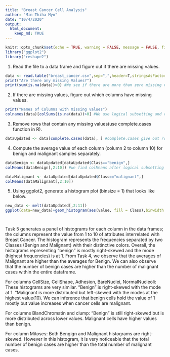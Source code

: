 ---
title: "Breast Cancer Cell Analysis"
author: "Min Thiha Myo"
date: "10/4/2020"
output: 
  html_document:
    keep_md: TRUE
---

```{r setup, include=FALSE}
knitr::opts_chunk$set(echo = TRUE, warning = FALSE, message = FALSE, fig.path = "README_figs/README-")
library("ggplot2")
library("reshape2")
```

(1) Read the file to a data frame and figure out if there are missing values.

```{r Q1}
data <- read.table("breast_cancer.csv",sep=",",header=T,stringsAsFactors = TRUE,na.strings = c("?")) #Missing Values are ?
print("Are there any missing Values?")
print(sum(is.na(data))>0) #We see if there are more than zero missing values
```

(2) If there are missing values, figure out which columns have missing values.

```{r Q2}
print("Names of Columns with missing values")
colnames(data)[colSums(is.na(data))>0] #We use logical subsetting and colnames function to print columns with missing value
```



(3) Remove rows that contain any missing values(use complete.cases function in R).

```{r Q3}

dataUpdated <- data[complete.cases(data), ] #complete.cases give out rows with no NA; we paste it to new data frame
```



(4) Compute the average value of each column (column 2 to column 10) for benign
and malignant samples separately. 


```{r Q4}
dataBenign <- dataUpdated[dataUpdated$Class=="benign",]
colMeans(dataBenign[,2:10]) #we find colMeans after logical subsetting the rows which equals to benign.

dataMalignant <- dataUpdated[dataUpdated$Class=="malignant",]
colMeans(dataMalignant[,2:10])
```


(5) Using ggplot2, generate a histogram plot (binsize = 1) that looks like below. 

```{r Q5}

new_data <- melt(dataUpdated[,2:11])
ggplot(data=new_data)+geom_histogram(aes(value, fill = Class),binwidth = 1,  position = "dodge")+facet_wrap(~variable)




```





Task 5 generates a panel of histograms for each column in the data frames; the columns represent the value from 1 to 10 of attributes interrelated with Breast Cancer. The histogram represents the frequencies separated by two Classes (Benign and Malignant) with their distinctive colors. Overall, the histograms representing "benign" is mostly right-skewed and the mode (highest frequencies) is at 1. From Task 4, we observe that the averages of Malignant are higher than the averages for Benign. We can also observe that the number of benign cases are higher than the number of malignant cases within the entire dataframe. 

For columns CellSize, CellShape, Adhesion, BareNuclei, NormalNucleoli: These histograms are very similar. "Benign" is right-skewed with the mode at 1. "Malignant is more distributed but left-skewed with the modes at the highest value(10). We can inference that benign cells hold the value of 1 mostly but value increases when cancer cells are malignant. 

For columns BlandChromatin and clump: "Benign" is still right-skewed but is more distributed across lower values. Malignant cells have higher values than benign.

For column Mitoses: Both Bengign and Malignant histograms are right-skewed. However in this histogram, it is very noticeable that the total number of benign cases are higher than the total number of malignant cases.

